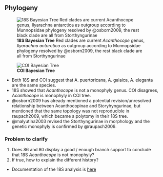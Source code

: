 ## Phylogeny

![**18S Bayesian Tree** Red clades are current *Acanthocope* genus, *Ilyarachna antarctica* as outgroup according to Munnopsidae phylogeny resolved by @osborn2009, the rest black clade are all from Storthyngurinae](/result/01.22%20genetics%20result/Phylogeny_18S_Bayesian.png)

![**COI Bayesian Tree**](/result/01.22%20genetics%20result/Phylogeny_COI_Bayesian_2.png)

- Both 18S and COI suggest that A. puertoricana, A. galaica, A. eleganta are the same species. 
- 18S showed that *Acanthocope* is not a monophyly genus. COI disagrees, *Acanthocope* is monophyly in COI tree.
- @osborn2009 has already mentioned a potential revision/unresolved relationship between Acanthocopinae and Storyhyngurinae, but mentioned that the same topology was not reproducible in raupach2009, which became a polytomy in their 18S tree.
- @malyutina2003 revised the Storthyngurinae in morphology and the genetic monophyly is confirmed by @raupach2009.

### Problem to clarify

1. Does 86 and 80 display a good / enough branch support to conclude that 18S *Acanthocope* is not monophyly?
2. If true, how to explain the different history? 

- Documentation of the 18S analysis is [here](/notebooks/31MM_Genetics.qmd)